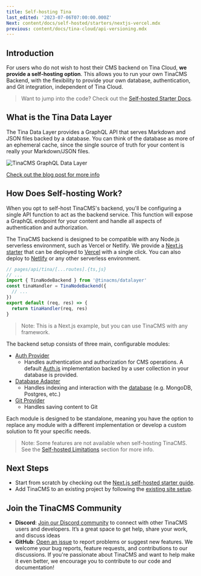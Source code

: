 ```yaml
---
title: Self-hosting Tina
last_edited: '2023-07-06T07:00:00.000Z'
Next: content/docs/self-hosted/starters/nextjs-vercel.mdx
previous: content/docs/tina-cloud/api-versioning.mdx
---
```


## Introduction

For users who do not wish to host their CMS backend on Tina Cloud, **we provide a self-hosting option**. This allows you to run your own TinaCMS Backend, with the flexibility to provide your own database, authentication, and Git integration, independent of Tina Cloud.

> Want to jump into the code? Check out the [Self-hosted Starter Docs](/docs/self-hosted/starters/nextjs-vercel/).

## What is the Tina Data Layer

The Tina Data Layer provides a GraphQL API that serves Markdown and JSON files backed by a database. You can think of the database as more of an ephemeral cache, since the single source of truth for your content is really your Markdown/JSON files.

![TinaCMS GraphQL Data Layer](https://res.cloudinary.com/forestry-demo/image/upload/v1675375259/tinacms-data-layer_geyrv8.png 'TinaCMS Data Layer')

[Check out the blog post for more info](/blog/self-hosted-datalayer/)

## How Does Self-hosting Work?

When you opt to self-host TinaCMS's backend, you'll be configuring a single API function to act as the backend service. This function will expose a GraphQL endpoint for your content and handle all aspects of authentication and authorization.

The TinaCMS backend is designed to be compatible with any Node.js serverless environment, such as Vercel or Netlify. We provide a [Next.js starter](/docs/self-hosted/starters/nextjs-vercel) that can be deployed to [Vercel](https://vercel.com/) with a single click. You can also deploy to [Netlify](https://www.netlify.com/) or any other serverless environment.

```js
// pages/api/tina/[...routes].{ts,js}
// ...
import { TinaNodeBackend } from '@tinacms/datalayer'
const tinaHandler = TinaNodeBackend({
  // ...
})
export default (req, res) => {
  return tinaHandler(req, res)
}
```

> Note: This is a Next.js example, but you can use TinaCMS with any framework.

The backend setup consists of three main, configurable modules:

- [Auth Provider](/docs/reference/self-hosted/auth-provider/overview)
  - Handles authentication and authorization for CMS operations. A default [Auth.js](/docs/reference/self-hosted/auth-provider/authjs) implementation backed by a user collection in your database is provided.
- [Database Adapter](/docs/reference/self-hosted/database-adapter/overview)
  - Handles indexing and interaction with the [database](/docs/tina-cloud/faq/#why-do-i-need-a-database-when-using-markdown) (e.g. MongoDB, Postgres, etc.)
- [Git Provider](/docs/reference/self-hosted/git-provider/overview)
  - Handles saving content to Git

Each module is designed to be standalone, meaning you have the option to replace any module with a different implementation or develop a custom solution to fit your specific needs.

> Note: Some features are not available when self-hosting TinaCMS. See the [Self-hosted Limitations](/docs/tina-cloud/faq/#features-unavailable-in-self-hosted-tina-compared-to-tina-cloud) section for more info.

## Next Steps

- Start from scratch by checking out the [Next.js self-hosted starter guide](/docs/self-hosted/starters/nextjs-vercel/).
- Add TinaCMS to an existing project by following the [existing site setup](/docs/self-hosted/existing-site/).

## Join the TinaCMS Community

- **Discord**: [Join our Discord community](https://discord.com/invite/zumN63Ybpf) to connect with other TinaCMS users and developers. It’s a great space to get help, share your work, and discuss ideas
- **GitHub**: [Open an issue](https://github.com/tinacms/tinacms/issues/new/choose) to report problems or suggest new features. We welcome your bug reports, feature requests, and contributions to our discussions. If you're passionate about TinaCMS and want to help make it even better, we encourage you to contribute to our code and documentation!
